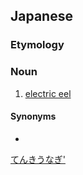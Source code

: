 ==Japanese==
{{ja-kanjitab|でん|き|うなぎ}}

===Etymology===
{{compound|lang=ja|sort=てんきうなぎ'|電気|tr1=denki|t1=electricity|鰻|tr2=unagi|t2=eel}}

===Noun===
{{ja-noun|でんきうなぎ|デンキウナギ}}

# [[electric eel]]

====Synonyms====
* {{ja-r|痺鰻|しびれうなぎ}}

[[Category:ja:Fish|てんきうなぎ']]